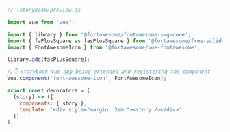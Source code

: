 ```js
// .storybook/preview.js

import Vue from 'vue';

import { library } from '@fortawesome/fontawesome-svg-core';
import { faPlusSquare as fasPlusSquare } from '@fortawesome/free-solid-svg-icons';
import { FontAwesomeIcon } from '@fortawesome/vue-fontawesome';

library.add(fasPlusSquare);

//👇 Storybook Vue app being extended and registering the component
Vue.component('font-awesome-icon', FontAwesomeIcon);

export const decorators = [
  (story) => ({
    components: { story },
    template: '<div style="margin: 3em;"><story /></div>',
  }),
];
```